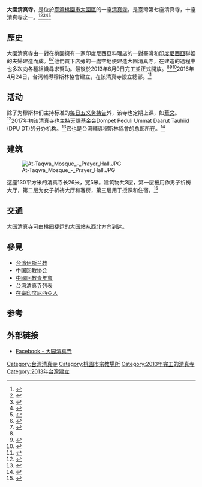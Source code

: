 {{distinguish|text=[[泰国|泰国]]的[[訕巴契清真寺|訕巴契清真寺]]或[[印度尼西亚|印度尼西亚]]的[[井里汶清真寺|井里汶清真寺]]}}
{{Infobox religious building
|image                 = At-Taqwa Mosque.JPG
|caption               = 
| map_type              = Taiwan
| map_size              = 225px
| map_relief            = yes
| map_caption           = Taiwan
| coordinates           = {{WikidataCoord|Q14324943|type:landmark_region:TW|display=inline,title}}
|building_name         = 大園清真寺
|native_name           = 大園清真寺 <br> ''Masjid At-Taqwa'' <br> مسجد التقوى
|location              = [[臺灣|臺灣]][[桃園市|桃園市]][[大園區|大園區]]自立一街8-2號<ref name="kmitw1">{{cite web |url=http://www.kmitw.org/2013/05/undangan-peresmian-masjid-at-taqwa-dayuan-taiwan/ |title=[UNDANGAN] Peresmian Masjid At-Taqwa, Dayuan, Taiwan : Keluarga Muslim Indonesia di Taiwan (KMIT) |publisher=Kmitw.org |accessdate=21 April 2014 |url-status=yes |archiveurl=https://web.archive.org/web/20131208010652/http://www.kmitw.org/2013/05/undangan-peresmian-masjid-at-taqwa-dayuan-taiwan/ |archivedate=2013-12-08 }}</ref>
| deity                 = 
| rite                  = 
| sect                  = 
| tradition             = [[逊尼派|逊尼派]]
| festival              = <!-- or | festivals = -->
| cercle                = 
| sector                = 
| administration        = 
| consecration_year     = 
| organisational_status = <!-- or | organizational_status = -->
| functional_status     = 
| heritage_designation  = 
| ownership             = 
| governing_body        = 
| leadership            = 
| bhattaraka            = 
| patron                = 
| religious_features_label = 
| religious_features    = 
| architect             = 
|architecture_type     = [[清真寺|清真寺]]
|architecture_style    = 
| founded_by            = 
| creator               = 
| funded_by             = 
| general_contractor    = 
| established           = 
| groundbreaking        = 
|year_completed        = 2013年6月9日<ref name="kmitw1"/>
|construction_cost     = NT$ 6,990,000<ref>{{cite web |url=http://www.kmitw.org/2012/09/dayuan-bmi-peduli-masjid-at-taqwa/ |title=Dayuan: BMI peduli Masjid At Taqwa : Keluarga Muslim Indonesia di Taiwan (KMIT) |publisher=Kmitw.org |accessdate=21 April 2014 |url-status=yes |archiveurl=https://web.archive.org/web/20140422232646/http://www.kmitw.org/2012/09/dayuan-bmi-peduli-masjid-at-taqwa/ |archivedate=2014-04-22 }}</ref>
| date_demolished       = <!-- or | date_destroyed = -->
| facade_direction      = 
|capacity              = 
| length                = 26米
| width                 = 5米
| width_nave            = 
| interior_area         = 130米<sup>2</sup>
| height_max            = 
|dome_quantity         = 1
|dome_height_outer     = 
|dome_dia_outer        = 
|minaret_quantity      =  
|minaret_height        = 
| spire_quantity        = 
| spire_height          = 
| site_area             = 
| temple_quantity       = 
| monument_quantity     = 
| shrine_quantity       = 
| inscriptions          = 
| materials             = 
| elevation_m           = <!-- or | elevation_ft = -->
| elevation_footnotes   = 
| nrhp                  = 
| designated            = 
| added                 = 
| refnum                = 
| footnotes             = 
}}

'''大園清真寺'''，是位於[[臺灣|臺灣]][[桃園市|桃園市]][[大園區|大園區]]的一座[[清真寺|清真寺]]。是臺灣第七座清真寺，十座清真寺之一。<ref>{{cite web |url=https://twitter.com/hadziq/status/323648690432659457 |title=Twitter / hadziq: 台灣第七座清真寺 |publisher=Twitter.com |date=14 April 2013 |accessdate=21 April 2014 |archive-date=2016-03-04 |archive-url=https://web.archive.org/web/20160304131908/https://twitter.com/hadziq/status/323648690432659457 |dead-url=no }}</ref><ref>{{cite web |url=http://www.dakwatuna.com/2013/06/04/34395/masjid-at-taqwa-masjid-ke-7-di-taiwan-masjid-indonesia-pertama-di-taiwan/#axzz2Y6RQan7M |title=Masjid At-Taqwa: Masjid ke-7 di Taiwan, Masjid Indonesia Pertama di Taiwan |publisher=dakwatuna.com |accessdate=21 April 2014 |archive-date=2017-12-25 |archive-url=https://web.archive.org/web/20171225035148/https://www.dakwatuna.com/2013/06/04/34395/masjid-at-taqwa-masjid-ke-7-di-taiwan-masjid-indonesia-pertama-di-taiwan/#axzz2Y6RQan7M |dead-url=yes }}</ref><ref>{{cite web |url=http://blog.yam.com/sunnyhsiao/article/66429974 |title=Sunny&travel: Sunny台北輕旅行－當一日的穆斯林女人 - yam天空部落 |publisher=Blog.yam.com |date=22 July 2013 |accessdate=21 April 2014 |archive-date=2014-03-07 |archive-url=https://web.archive.org/web/20140307062041/http://blog.yam.com/sunnyhsiao/article/66429974 |dead-url=yes }}</ref><ref>{{cite web|url=https://www.goodnewsfromindonesia.id/2017/01/07/at-taqwa-ikon-perjuangan-islam-dari-indonesia-untuk-taiwan|date=7 January 2017|first1=Rahmandhika Firdauzha|last1=Hary Hernandha|title=At Taqwa: Ikon Perjuangan Islam dari Indonesia untuk Taiwan|website=GoodNews from Indonesia|accessdate=28 May 2018|language=id|archive-date=2020-10-07|archive-url=https://web.archive.org/web/20201007190640/https://www.goodnewsfromindonesia.id/2017/01/07/at-taqwa-ikon-perjuangan-islam-dari-indonesia-untuk-taiwan|dead-url=no}}</ref><ref>{{cite web|url=https://www.hmetro.com.my/nuansa/2017/10/276213/taoyan-bandar-mesra-muslim|date=24 October 2017|first1=Suliati|last1=Asri|title=Taoyan bandar mesra muslim|publisher=My Metro|access-date=1 June 2018|language=ms|trans-title=Taoyuan, Muslim-friendly City|archive-date=2020-10-03|archive-url=https://web.archive.org/web/20201003185026/https://www.hmetro.com.my/nuansa/2017/10/276213/taoyan-bandar-mesra-muslim|dead-url=no}}</ref>

== 歷史 ==
大園清真寺由一對在桃園擁有一家印度尼西亞料理店的一對臺灣和[[印度尼西亞|印度尼西亞]]聯姻的夫婦建造而成。<ref>{{cite web|last=al-Fatih|first=Muhammad|date=4 June 2013|url=http://www.dakwatuna.com/2013/06/04/34395/masjid-at-taqwa-masjid-ke-7-di-taiwan-masjid-indonesia-pertama-di-taiwan|title=Masjid At-Taqwa: Masjid ke-7 di Taiwan, Masjid Indonesia Pertama di Taiwan|publisher=dakwatuna.com|accessdate=21 April 2014|language=id|trans-title=At-Taqwa Mosque: 7th Mosque in Taiwan, 1st Indonesian Mosque in Taiwan}}</ref><ref>{{cite web|last=Hernandha|first=Rahmandhika Firdauzha Hary|date=7 January 2017|title=At Taqwa: Ikon Perjuangan Islam dari Indonesia untuk Taiwan|trans-title=At-Taqwa: The Symbol of Struggle from Indonesia for Taiwan|url=https://www.goodnewsfromindonesia.id/2017/01/07/at-taqwa-ikon-perjuangan-islam-dari-indonesia-untuk-taiwan|url-status=live|website=Good News from Indonesia|language=id|accessdate=28 May 2018|archive-date=2017-06-27|archive-url=https://web.archive.org/web/20170627024036/https://www.goodnewsfromindonesia.id/2017/01/07/at-taqwa-ikon-perjuangan-islam-dari-indonesia-untuk-taiwan}}</ref>他們買下店旁的一處空地便建造大園清真寺，在建造的過程中也多次向各種組織尋求幫助。最後於2013年6月9日完工並正式開放。<ref name="kmitw1"/><ref>{{cite web|url=http://www.kmitw.org/2013/05/undangan-peresmian-masjid-at-taqwa-dayuan-taiwan/ |title=[UNDANGAN] Peresmian Masjid At-Taqwa, Dayuan, Taiwan : Keluarga Muslim Indonesia di Taiwan (KMIT) |publisher=Kmitw.org |accessdate=21 April 2014 |url-status=dead |archiveurl=https://web.archive.org/web/20131208010652/http://www.kmitw.org/2013/05/undangan-peresmian-masjid-at-taqwa-dayuan-taiwan/ |archivedate=8 December 2013 }}</ref><ref>{{cite web|url=http://www.chinatimes.com/newspapers/20130908000358-260102|date=8 September 2013|first=依珍|last=蔡|title=賣便當 蓋清真寺|script-work=zh:中時新聞網|trans-work=China Times|accessdate=19 November 2016|trans-title=Sell Convenience Goods and Built Mosque|archive-date=2018-10-09|archive-url=https://web.archive.org/web/20181009160325/http://www.chinatimes.com/newspapers/20130908000358-260102|dead-url=no}}</ref>2016年4月24日，台湾輔導穆斯林協會建立，在該清真寺設立總部。<ref>{{cite web|url=http://taiwanmuslim.com/en/about/about-tma/|title=About TMA|website=Taiwan Muslim Association|accessdate=28 May 2018|archive-date=2016-10-15|archive-url=https://web.archive.org/web/20161015200348/http://taiwanmuslim.com/en/about/about-tma/|dead-url=no}}</ref>

== 活动 ==
除了为穆斯林们主持标准的[[礼拜_(伊斯兰教)|每日五义务祷告]]外，该寺也定期上课，如[[華文|華文]]。<ref>{{cite web|url=https://www.youtube.com/watch?v=55PQkp35BSg|title=Kelas Mandarin At-Taqwa-Dayuan|publisher=YouTube|date=14 February 2014|accessdate=9 August 2014|archive-date=2020-04-08|archive-url=https://web.archive.org/web/20200408001244/https://www.youtube.com/watch?v=55PQkp35BSg&gl=US&hl=en|dead-url=no}}</ref>2017年初该清真寺也主持[[天課|天課]]基金会Dompet Peduli Ummat Daarut Tauhiid (DPU DT)的分办机构。<ref>{{cite web|last=Muftisany|first=Hafidz|date=21 February 2017|url=http://khazanah.republika.co.id/berita/dunia-islam/wakaf/17/02/21/olpeer388-dpu-dt-buka-kantor-cabang-di-taiwan|title=DPU DT Buka Kantor Cabang di Taiwan|work=Khazanah|publisher=Republika|accessdate=7 August 2017|language=id|trans-title=DPU DT Opened Branch Office in Taiwan|archive-date=2019-06-24|archive-url=https://web.archive.org/web/20190624020842/https://khazanah.republika.co.id/berita/dunia-islam/wakaf/17/02/21/olpeer388-dpu-dt-buka-kantor-cabang-di-taiwan|dead-url=no}}</ref>它也是台湾輔導穆斯林協會的总部所在。<ref>{{cite web|url=http://taiwanmuslim.com/en/contact/|title=Contact|website=Taiwan Muslim Association|accessdate=28 May 2018|archive-date=2019-09-10|archive-url=https://web.archive.org/web/20190910032936/http://taiwanmuslim.com/en/contact|dead-url=no}}</ref>

== 建筑 ==
[[File:At-Taqwa_Mosque_-_Prayer_Hall.JPG|thumb]]

这座130平方米的清真寺长26米，宽5米。建筑物共3层，第一层被用作男子祈祷大厅，第二层为女子祈祷大厅和客房，第三层用于授课和住宿。<ref>{{cite web|last=al-Fatih|first=Muhammad|date=4 June 2013|url=http://www.dakwatuna.com/2013/06/04/34395/masjid-at-taqwa-masjid-ke-7-di-taiwan-masjid-indonesia-pertama-di-taiwan/|title=Masjid At-Taqwa: Masjid ke-7 di Taiwan, Masjid Indonesia Pertama di Taiwan|work=Dakwa Tuna|accessdate=21 April 2014|language=id|trans-title=At-Taqwa Mosque: The 7th Mosque in Taiwan, the 1st Indonesian Mosque in Taiwan|archive-date=2017-12-25|archive-url=https://web.archive.org/web/20171225035148/https://www.dakwatuna.com/2013/06/04/34395/masjid-at-taqwa-masjid-ke-7-di-taiwan-masjid-indonesia-pertama-di-taiwan/|dead-url=yes}}</ref>

== 交通 ==
大园清真寺可由[[桃园捷运|桃园捷运]]的[[大园站|大园站]]从西北方向到达。

== 參見 ==
* [[台湾伊斯兰教|台湾伊斯兰教]]
* [[中国回教协会|中国回教协会]]
* [[中國回教青年會|中國回教青年會]]
* [[台湾清真寺列表|台湾清真寺列表]]
* [[在臺印度尼西亞人|在臺印度尼西亞人]]

== 参考 ==
{{reflist}}

== 外部链接 ==
{{commons category}}
* [https://www.facebook.com/pages/MASJID-AT-TAQWA-DAYUAN/498055350205283 Facebook - 大园清真寺]

{{臺灣伊斯蘭教}}

[[Category:台湾清真寺|Category:台湾清真寺]]
[[Category:桃園市宗教場所|Category:桃園市宗教場所]]
[[Category:2013年完工的清真寺|Category:2013年完工的清真寺]]
[[Category:2013年台灣建立|Category:2013年台灣建立]]